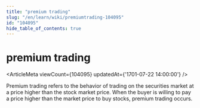 ```yaml
---
title: "premium trading"
slug: "/en/learn/wiki/premiumtrading-104095"
id: "104095"
hide_table_of_contents: true
---
```



# premium trading

<ArticleMeta viewCount={104095} updatedAt={'1701-07-22 14:00:00'} />

Premium trading refers to the behavior of trading on the securities market at a price higher than the stock market price. When the buyer is willing to pay a price higher than the market price to buy stocks, premium trading occurs.
